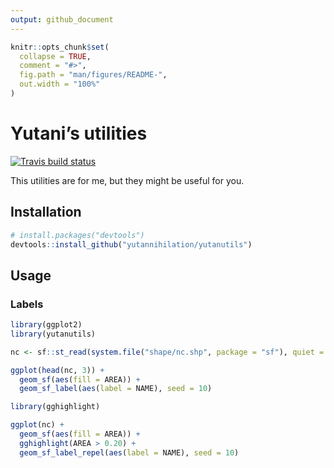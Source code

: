 ```yaml
---
output: github_document
---
```


<!-- README.md is generated from README.Rmd. Please edit that file -->

```r
knitr::opts_chunk$set(
  collapse = TRUE,
  comment = "#>",
  fig.path = "man/figures/README-",
  out.width = "100%"
)
```
# Yutani's utilities

[![Travis build status](https://travis-ci.org/yutannihilation/yutanutils.svg?branch=master)](https://travis-ci.org/yutannihilation/yutanutils)

This utilities are for me, but they might be useful for you.

## Installation

``` r
# install.packages("devtools")
devtools::install_github("yutannihilation/yutanutils")
```

## Usage

### Labels

```r
library(ggplot2)
library(yutanutils)

nc <- sf::st_read(system.file("shape/nc.shp", package = "sf"), quiet = TRUE)

ggplot(head(nc, 3)) +
  geom_sf(aes(fill = AREA)) +
  geom_sf_label(aes(label = NAME), seed = 10)

library(gghighlight)

ggplot(nc) +
  geom_sf(aes(fill = AREA)) +
  gghighlight(AREA > 0.20) +
  geom_sf_label_repel(aes(label = NAME), seed = 10)
```

